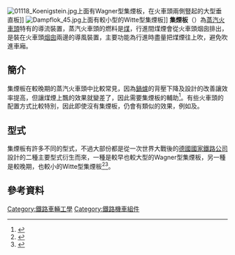 [[Image:01118_Koenigstein.jpg|thumb]]上面有Wagner型集煙板，在火車頭兩側豎起的大型垂直板]]
[[Image:Dampflok_45.jpg|thumb]]上面有較小型的Witte型集煙板]] 
'''集煙板'''（{{lang-en|Smoke deflectors}}）為[[蒸汽火車頭|蒸汽火車頭]]特有的導流裝置，蒸汽火車頭的燃料是[[煤|煤]]，行進間煤煙會從火車頭烟囱排出，是裝在火車頭[[烟囱|烟囱]]兩邊的導風裝置，主要功能為行進時盡量把煤煙往上吹，避免吹進車廂。

==簡介==
集煙板在較晚期的蒸汽火車頭中比較常見，因為[[鍋爐|鍋爐]]的背壓下降及{{le|烟箱|smokebox}}設計的改善讓效率提高，但{{le|煙囪 (機車)|chimney (locomotive)|煙囪}}讓煤煙上飄的效果就變差了，因此需要集煙板的輔助<ref>{{cite web|url=http://www.victorianrailways.net/motive%20power/ssteam.html|title=S class steam locomotives|accessdate=2007-03-31|deadurl=yes|archiveurl=https://web.archive.org/web/20070208171757/http://www.victorianrailways.net/motive%20power/ssteam.html|archivedate=2007-02-08}}</ref>。有些火車頭的配置方式比較特別，因此即使沒有集煙板，仍會有類似的效果，例如{{le|LNER A4 class|LNER A4 class}}及{{le|SR Merchant Navy Class|SR Merchant Navy Class}}。

==型式==
集煙板有許多不同的型式，不過大部份都是從一次世界大戰後的[[德國國家鐵路公司|德國國家鐵路公司]]設計的二種主要型式衍生而來，一種是較早也較大型的Wagner型集煙板，另一種是較晚期，也較小的Witte型集煙板<ref>{{cite web|url=http://www.eurotrib.com/story/2006/1/22/151854/230|title=Monday Train Blogging: Design Dictators|publisher=European Tribune - Community, Politics & Progress|accessdate=2007-03-31|archive-date=2019-02-16|archive-url=https://web.archive.org/web/20190216035230/https://www.eurotrib.com/story/2006/1/22/151854/230|dead-url=no}}</ref><ref name=78er.de>{{cite web|url=http://www.78er.de/BAUREIHE/baureihe.html|title=Doch was ist eine Baureihe?|accessdate=2007-03-31|archive-url=https://web.archive.org/web/20070928134152/http://www.78er.de/BAUREIHE/baureihe.html|archive-date=2007-09-28|dead-url=yes}}</ref>。

==參考資料==
{{reflist}}

{{技術小作品}}
[[Category:鐵路車輛工學|Category:鐵路車輛工學]]
[[Category:鐵路機車組件|Category:鐵路機車組件]]